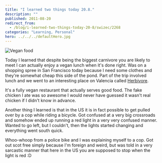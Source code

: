 ```yaml
---
title: "I learned two things today 20.8."
description: ""
published: 2011-08-20
redirect_from:
  - /blog/i-learned-two-things-today-20-8/swizec/2268
categories: "Learning, Personal"
hero: ../../../defaultHero.jpg
---
```


![](https://swizec.com/blog/wp-content/uploads/2011/08/photo2-300x224.jpg "Vegan food")

Today I learned that despite being the biggest carnivore you are likely to meet I can actually enjoy a vegan lunch when it's done right. Was on a shopping spree in San Francisco today because I need some clothes and they're somewhat cheap this side of the pond. Part of the trip involved lunch and we went to an interesting place on Valencia called [Herbivore](http://www.herbivorerestaurant.com/).

It's a fully vegan restaurant that actually serves good food. The fake chicken I ate was so awesome I would never have guessed it wasn't real chicken if I didn't know in advance.

Another thing I learned is that in the US it is in fact possible to get pulled over by a cop while riding a bicycle. Got confused at a very big crossroads and somehow ended up running a red light in a very very confused manner. Wanted to go left, but I couldn't, then the lights started changing and everything went south quick.

Whoo-whoop from a police bike and I was explaining myself to a cop. Got out scot free simply because I'm foreign and weird, but was told in a very sarcastic manner that here in the US you are supposed to stop when the light is red :D
